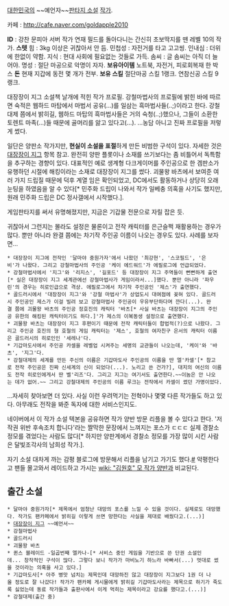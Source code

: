 [[대한민국]]의 ~~예언자~~[[판타지 소설]] [[작가]].

카페 : http://cafe.naver.com/goldapple2010

'''ID''' : 강찬
문피아 서버 작가 연재 필드를 돌아다니는 간신히 초보딱지를 뗀 레벨 10의 작가.
'''스텟'''
힘 : 3kg 이상은 귀찮아서 안 듬.
민첩성 : 자전거를 타고 고고씽.
인내심 : 더위에 한없이 약함.
지식 : 현대 사회에 필요없는 것들로 가득.
솜씨 : 글 솜씨는 아직 더 늘어야.
명성 : 절단 마공으로 악명이 자자.
'''보유아이템'''
노트북, 자전거, 피로회복재 한 박스
'''돈'''
현재 지갑에 동전 몇 개가 전부.
'''보유 스킬'''
절단마공 스킬 1랭크.
연참신공 스킬 9랭크.

대장장이 지그 소설책 날개에 적힌 작가 프로필.
강철마법사의 프로필에 밝힌 바에 따르면 숙적은 웹하드 마탑에서 마법서 공유(...)를 일삼는 흑마법사들(..;)이라고 한다. 강철대제 쯤에서 밝히길, 웹하드 마탑의 흑마법사들은 거의 숙청(..;)했으나, 그들이 소환한 토렌트 마족(...)들 때문에 골머리를 앓고 있다고(...).
...농담 아니고 진짜 프로필을 저렇게 썼다.

일단은 양판소 작가지만, '''현실이 소설을 표절'''하게 만든 비범한 구석이 있다. 자세한 것은 [[대장장이 지그]] 항목 참고.
완전히 양판 플롯이나 소재를 쓰기보다는 좀 비틀어서 독특함을 추구하는 경향이 있다. 대표적인 예로 생계형 다크게이머를 주인공으로 한 겜판소가 유행하던 시절에 해킹이라는 소재로 대장장이 지그를 썼다.
괴물왕 바츠에서 보여준 여러 가지 드립질 때문에 덕후 계열 임은 확인되었고, DC에서도 활동하거나 상당히 오래 눈팅을 하였음을 알 수 있다[* 민주화 드립이 나와서 작가 일베충 의혹을 사기도 했지만, 원래 민주화 드립은 DC 정사갤에서 시작했다.].

게임판타지를 써서 유명해졌지만, 지금은 기갑물 전문으로 자릴 잡은 듯.

귀찮아서 그런지는 몰라도 설정은 물론이고 전작 캐릭터를 은근슬쩍 재활용하는 경우가 많다. 뿐만 아니라 완결 쯤에는 차기작 주인공 이름이 나오는 경우도 있다. 사례를 보자면...

 * 대장장이 지그에 전작인 '달마야 중원가자'에서 나왔던 '최강현', '스코필드', '은비'가 나왔다. 그리고 강철마법사의 주인공 '케이 에드워드'가 에필로그에 언급되었다.
 * 강철마법사에서 '지그'와 '리지스', '길포드' 등 대장장이 지그 주역들이 뻔뻔하게 출연[* 실은 대장장이 지그 세계관에선 강철마법사가 게임이라서...]했다. 뿐만 아니라 '파우린'의 경우는 히로인급으로 격상. 에필로그에서 차기작 주인공인 '제스'가 출연했다.
 * 골드러시에서 '대장장이 지그'와 '강철 마법사'가 상업도시 대여점에 꽂혀 있다. 골드러시 주인공인 제스가 이걸 빌려 보고 강철마법사 주인공이 우유부단하다며 깐다(...). 완결 쯤에 괴물왕 바츠의 주인공 정호진의 캐릭터 '바츠[* 사실 바츠는 대장장이 지그의 주인공 유한의 해킹된 캐릭터이기도 하다.]'가 제스의 이복동생 설정으로 출연했다.
 * 괴물왕 바츠는 대장장이 지그 후편이기 때문에 전작 캐릭터들이 합법적(?)으로 나왔다. 그리고 주인공 호진의 형 호철의 게임 캐릭터는 '제스', 호철의 여자친구 은서의 캐릭터 이름은 골드러시의 히로인인 '세레나'다.
 * 기갑마도사에서 주인공 카셀을 레벨업 시켜주는 세명의 교관들이 나오는데, '케이'와 '바츠', '지그'다.
 * 강철대제의 세계를 만든 주신의 이름은 기갑마도사 주인공의 이름을 딴 엘'카셀'[* 참고로 전작 주인공은 진짜 신세계의 신이 되었다(...). 노리고 쓴 건가?], 대지의 여신의 이름도 전작 히로인에게서 딴 벨'리즈'다. 그리고 지그는 여기서도 출연한다.~~이놈은 안 나오는 데가 없어.~~ 그리고 강철대제의 주인공의 이름 루크는 전작에서 카셀이 썼던 가명이었다.

...자세히 찾아보면 더 있다.
사실 이런 우려먹기는 전혁이나 몇몇 다른 작가들도 하고 있다. 아무래도 전작을 봐준 독자에 대한 서비스인지도.

네이버에서 이 작가 소설 텍본을 공유하면 작가 양반 방문 리플을 볼 수 있다고 한다. '저작권 위반 후속조치 합니다'라는 짤막한 문장에서 느껴지는 포스가 ㄷㄷㄷ 실제 경찰소 정모를 겪었다는 사람도 많다[* 하지만 양판계에서 경찰소 정모를 가장 많이 시킨 사람은 달빛조각사의 남희성 작가.].

자기 소설 대차게 까는 감평 블로그에 방문해서 리플을 남기고 가기도 했다.[http://airins.blog.me/30173539332 #] 악평한다고 팬들 몰고와서 레이드하고 가시는 [[wiki: "김원호" 모 작가 양반]]과 비교된다.


== 출간 소설 ==

 * 달마야 중원가자[* 제목에서 엄청난 대망의 포스를 느낄 수 있을 것이다. 실제로도 대망했다. 작가도 팬카페에서 밝히길 이렇게 쓰면 망한다는 사실을 제대로 배웠다고.(...)]
 * [[대장장이 지그]] ~~예언서~~
 * 강철마법사
 * 골드러시
 * 괴물왕 바츠
 * 퀸스 블레이드 -일곱번째 엘카나-[* 서비스 중인 게임을 기반으로 쓴 단권 소설인데... 창작적인 구석이 많다. 그렇다 보니 작가가 마비노기 하느라 바빠서(...) 멋대로 썼을 것이라는 의혹을 사고 있다.]
 * 기갑마도사[* 아주 병맛 넘치는 제목인데 대망하진 않고 대장장이 지그보다 1권 더 나올 정도로 잘 나갔다! 작가가 팬카페 게시물에게 밝히길 기갑마도사라는 제목으로 하기가 죽도록 싫었는데 동료 작가들과 출판사에서 이게 먹히는 제목이라고 강요를 했다고.(...)]
 * 강철대제(출간 중)
